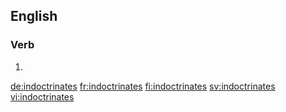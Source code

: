==English==

===Verb===
{{head|en}}

# {{en-third-person singular of|indoctrinate}}

[[de:indoctrinates]]
[[fr:indoctrinates]]
[[fi:indoctrinates]]
[[sv:indoctrinates]]
[[vi:indoctrinates]]